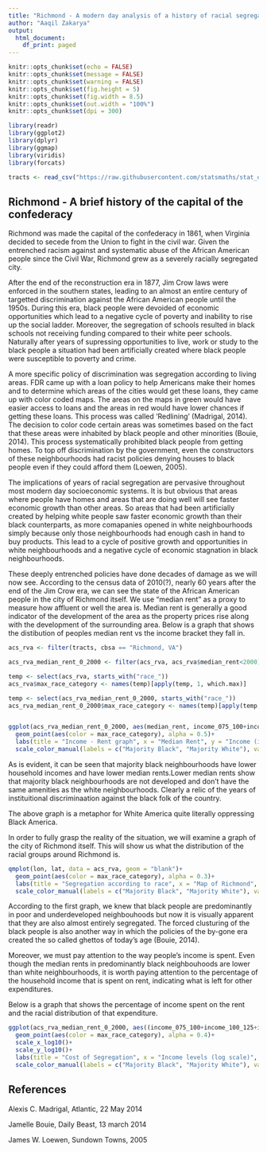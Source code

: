 ---
title: "Richmond - A modern day analysis of a history of racial segregation"
author: "Aaqil Zakarya"
output:
  html_document:
    df_print: paged
---
```{r setup, include=FALSE, message=FALSE, warning=FALSE}
knitr::opts_chunk$set(echo = FALSE)
knitr::opts_chunk$set(message = FALSE)
knitr::opts_chunk$set(warning = FALSE)
knitr::opts_chunk$set(fig.height = 5)
knitr::opts_chunk$set(fig.width = 8.5)
knitr::opts_chunk$set(out.width = "100%")
knitr::opts_chunk$set(dpi = 300)

library(readr)
library(ggplot2)
library(dplyr)
library(ggmap)
library(viridis)
library(forcats)
```


```{r}
tracts <- read_csv("https://raw.githubusercontent.com/statsmaths/stat_data/gh-pages/acs_tract_data_2016.csv.gz")
```


## Richmond - A brief history of the capital of the confederacy

Richmond was made the capital of the confederacy in 1861, when Virginia decided to secede from the Union to fight in the civil war. Given the entrenched racism against and systematic abuse of the African American people since the Civil War, Richmond grew as a severely racially segregated city.

After the end of the reconstruction era in 1877, Jim Crow laws were enforced in the southern states, leading to an almost an entire century of targetted discrimination against the African American people until the 1950s. During this era, black people were devoided of economic opportunities which lead to a negative cycle of poverty and inability to rise up the social ladder. Moreover, the segregation of schools resulted in black schools not receiving funding compared to their white peer schools. Naturally after years of supressing opportunities to live, work or study to the black people a situation had been artificially created where black people were susceptible to poverty and crime. 

A more specific policy of discrimination was segregation according to living areas. FDR came up with a loan policy to help Americans make their homes and to determine which areas of the cities would get these loans, they came up with color coded maps. The areas on the maps in green would have easier access to loans and the areas in red would have lower chances if getting these loans. This process was called 'Redlining' (Madrigal, 2014). The decision to color code certain areas was sometimes based on the fact that these areas were inhabited by black people and other minorities (Bouie, 2014). This process systematically prohibited black people from getting homes. To top off discrimination by the government, even the constructors of these neighbourhoods had racist policies denying houses to black people even if they could afford them (Loewen, 2005).


The implications of years of racial segregation are pervasive throughout most modern day socioeconomic systems. It is but obvious that areas where people have homes and areas that are doing well will see faster economic growth than other areas. So areas that had been artificially created by helping white people saw faster economic growth than their black counterparts, as more comapanies opened in white neighbourhoods simply because only those neighbourhoods had enough cash in hand to buy products. This lead to a cycle of positive growth and opportunities in white neighbourhoods and a negative cycle of economic stagnation in black neighbourhoods. 

These deeply entrenched policies have done decades of damage as we will now see. According to the census data of 2010(?), nearly 60 years after the end of the Jim Crow era, we can see the state of the African American people in the city of Richmond itself. We use "median rent" as a proxy to measure how affluent or well the area is. Median rent is generally a good indicator of the development of the area as the property prices rise along with the development of the surrounding area. Below is a graph that shows the distibution of peoples median rent vs the income bracket they fall in.  

```{r}
acs_rva <- filter(tracts, cbsa == "Richmond, VA")

acs_rva_median_rent_0_2000 <- filter(acs_rva, acs_rva$median_rent<2000)

temp <- select(acs_rva, starts_with("race_"))
acs_rva$max_race_category <- names(temp)[apply(temp, 1, which.max)]

temp <- select(acs_rva_median_rent_0_2000, starts_with("race_"))
acs_rva_median_rent_0_2000$max_race_category <- names(temp)[apply(temp, 1, which.max)]


ggplot(acs_rva_median_rent_0_2000, aes(median_rent, income_075_100+income_100_125+income_125_150+income_150_200+income_200_999))+
  geom_point(aes(color = max_race_category), alpha = 0.5)+
  labs(title = "Income - Rent graph", x = "Median Rent", y = "Income (in thousands)", color = "Majority Race in Area")+
  scale_color_manual(labels = c("Majority Black", "Majority White"), values = c("red", "blue"))
```

As is evident, it can be seen that majority black neighbourhoods have lower household incomes and have lower median rents.Lower median rents show that majority black neighbourhoods are not developed and don't have the same amenities as the white neighbourhoods. Clearly a relic of the years of instituitional discriminaation against the black folk of the country.

The above graph is a metaphor for White America quite literally oppressing Black America. 

In order to fully grasp the reality of the situation, we will examine a graph of the city of Richmond itself. This will show us what the distribution of the racial groups around Richmond is.

```{r}
qmplot(lon, lat, data = acs_rva, geom = "blank")+
  geom_point(aes(color = max_race_category), alpha = 0.3)+
  labs(title = "Segregation according to race", x = "Map of Richmond", color = "Majority Race in Area")+
  scale_color_manual(labels = c("Majority Black", "Majority White"), values = c("red", "blue"))
```

According to the first graph, we knew that black people are predominantly in poor and underdeveloped neighbouhoods but now it is visually apparent that they are also almost entirely segregated. The forced clusturing of the black people is also another way in which the policies of the by-gone era created the so called ghettos of today's age (Bouie, 2014).

Moreover, we must pay attention to the way people's income is spent. Even though the median rents in predominantly black neighbouhoods are lower than white neighbourhoods, it is worth paying attention to the percentage of the household income that is spent on rent, indicating what is left for other expenditures.

Below is a graph that shows the percentage of income spent on the rent and the racial distribution of that expenditure.



```{r}
ggplot(acs_rva_median_rent_0_2000, aes((income_075_100+income_100_125+income_125_150+income_150_200+income_200_999), rent_by_income_30_35+rent_by_income_35_40+rent_by_income_40_50+rent_by_income_50_99))+
  geom_point(aes(color = max_race_category), alpha = 0.4)+
  scale_x_log10()+
  scale_y_log10()+
  labs(title = "Cost of Segregation", x = "Income levels (log scale)", y = "% of Income on Rent (log scale)", color = "Majority Race in Area")+
  scale_color_manual(labels = c("Majority Black", "Majority White"), values = c("red", "blue"))
```



## References

Alexis C. Madrigal, Atlantic, 22 May 2014

Jamelle Bouie, Daily Beast, 13 march 2014

James W. Loewen, Sundown Towns, 2005